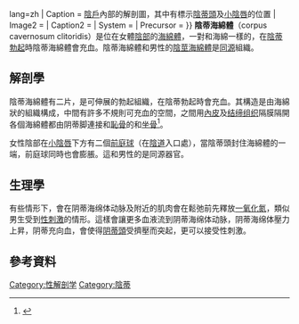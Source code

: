 {{Infobox anatomy
| Name        = 陰蒂海綿體
| Latin       = corpus cavernosum clitoridis
| Image       = Clitoris Anatomy.svg{{!}}lang=zh
| Caption     = [[陰戶|陰戶]]內部的解剖圖，其中有標示[[陰蒂頭|陰蒂頭]]及[[小陰唇|小陰唇]]的位置
| Image2      =
| Caption2    =
| System      =
| Precursor   = 
<!--
| DorlandsPre = c_56
| DorlandsSuf = 12260410
-->
}}
'''陰蒂海綿體'''（corpus cavernosum clitoridis）是位在女體[[陰部|陰部]]的[[海綿體|海綿體]]，一對和海綿一樣的{{le|勃起組織|erectile tissue}}，在[[陰蒂勃起|陰蒂勃起]]時陰蒂海綿體會充血。陰蒂海綿體和男性的[[陰莖海綿體|陰莖海綿體]]是[[同源|同源]]組織。

== 解剖學 ==
<!--[[File:EdSim_Clitoris_anatomy.jpg|thumb]]、[[陰蒂體|陰蒂體]]、[[陰蒂腳|陰蒂腳]]、[[前庭球|前庭球]]及陰蒂海綿體]]-->

陰蒂海綿體有二片，是可伸展的勃起組織，在陰蒂勃起時會充血。其構造是由海綿狀的組織構成，中間有許多不規則可充血的空間，之間用[[內皮|內皮]]及[[结缔组织|结缔组织]]隔膜隔開<!--United together along their medial surfaces by an incomplete fibrous pectiniform septum;-->各個海綿體都由阴蒂脚連接和[[恥骨|恥骨]]的{{le|恥骨支|Pubic ramus (disambiguation)}}和[[坐骨|坐骨]]<ref>{{cite book |last=Gray |first=Henry |year=1918 |title=Atlas of the Human Body |publisher= Lea & Febiger}}</ref>。

女性陰部在[[小陰唇|小陰唇]]下方有二個[[前庭球|前庭球]]（在[[陰道|陰道]]入口處），當陰蒂頭封住海綿體的一端，前庭球同時也會膨脹。這和男性的{{le|尿道海绵体|corpus spongiosum}}是同源器官。

== 生理學 ==
有些情形下，會在阴蒂海绵体动脉及附近的肌肉會在鬆弛前先釋放[[一氧化氮|一氧化氮]]，類似男生受到[[性刺激|性刺激]]的情形。這樣會讓更多血液流到阴蒂海绵体动脉，阴蒂海绵体壓力上昇，阴蒂充向血，會使得[[阴蒂頭|阴蒂頭]]受擠壓而突起，更可以接受性刺激。

==參考資料==
{{reflist}}

{{女性生殖系統}}
{{醫學小作品}}

[[Category:性解剖学|Category:性解剖学]]
[[Category:陰蒂|Category:陰蒂]]